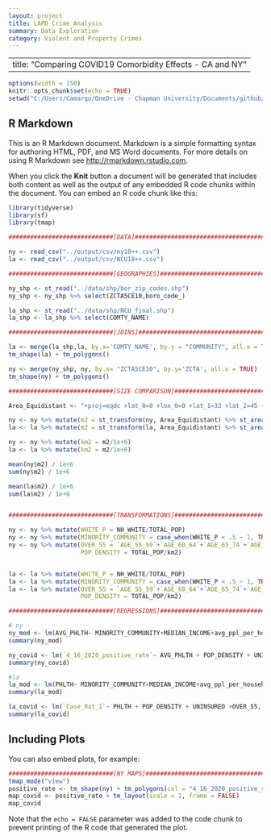 ```yaml
---
layout: project
title: LAPD Crime Analysis
summary: Data Exploration
category: Violent and Property Crimes
---
```


---
title: "Comparing COVID19 Comorbidity Effects - CA and NY"
---

<style type="text/css">
.main-container {
  max-width: 1800px;
  margin-left: auto;
  margin-right: auto;
}
</style>


```r
options(width = 150)
knitr::opts_chunk$set(echo = TRUE)
setwd("C:/Users/Camargo/OneDrive - Chapman University/Documents/github/covid-city-comparisons/src")
```

## R Markdown

This is an R Markdown document. Markdown is a simple formatting syntax for authoring HTML, PDF, and MS Word documents. For more details on using R Markdown see <http://rmarkdown.rstudio.com>.

When you click the **Knit** button a document will be generated that includes both content as well as the output of any embedded R code chunks within the document. You can embed an R code chunk like this:

```r

library(tidyverse)
library(sf)
library(tmap)

#############################[DATA]#####################################

ny <- read_csv("../output/csv/ny18++.csv")
la <- read_csv("../output/csv/NCU18++.csv")

#############################[GEOGRAPHIES]#####################################

ny_shp <- st_read("../data/shp/bor_zip_codes.shp")
ny_shp <- ny_shp %>% select(ZCTA5CE10,boro_code_)

la_shp <- st_read("../data/shp/NCU_final.shp")
la_shp <- la_shp %>% select(COMTY_NAME)

#############################[JOINS]#####################################

la <- merge(la_shp,la, by.x='COMTY_NAME', by.y = "COMMUNITY", all.x = TRUE)
tm_shape(la) + tm_polygons()

ny <- merge(ny_shp, ny, by.x= "ZCTA5CE10", by.y='ZCTA', all.x = TRUE)
tm_shape(ny) + tm_polygons()

#############################[SIZE COMPARISON]#####################################

Area_Equidistant <- "+proj=eqdc +lat_0=0 +lon_0=0 +lat_1=33 +lat_2=45 +x_0=0 +y_0=0 +ellps=GRS80 +datum=NAD83 +units=m no_defs"

ny <- ny %>% mutate(m2 = st_transform(ny, Area_Equidistant) %>% st_area())
la <- la %>% mutate(m2 = st_transform(la, Area_Equidistant) %>% st_area())

ny <- ny %>% mutate(km2 = m2/1e+6)
la <- la %>% mutate(km2 = m2/1e+6)

mean(ny$m2) / 1e+6
sum(ny$m2) / 1e+6

mean(la$m2) / 1e+6
sum(la$m2) / 1e+6


#############################[TRANSFORMATIONS]#####################################

ny <- ny %>% mutate(WHITE_P = NH_WHITE/TOTAL_POP)
ny <- ny %>% mutate(MINORITY_COMMUNITY = case_when(WHITE_P < .5 ~ 1, TRUE ~ 0))
ny <- ny %>% mutate(OVER_55 = `AGE_55_59`+`AGE_60_64`+`AGE_65_74`+`AGE_75_84`+`AGE_85+`,
                    POP_DENSITY = TOTAL_POP/km2)


la <- la %>% mutate(WHITE_P = NH_WHITE/TOTAL_POP)
la <- la %>% mutate(MINORITY_COMMUNITY = case_when(WHITE_P < .5 ~ 1, TRUE ~ 0))
la <- la %>% mutate(OVER_55 = `AGE_55_59`+`AGE_60_64`+`AGE_65_74`+`AGE_75_84`+`AGE_75_84`+`AGE_85+`,
                    POP_DENSITY = TOTAL_POP/km2)

#############################[REGRESSIONS]#####################################

# ny
ny_mod <- lm(AVG_PHLTH~ MINORITY_COMMUNITY+MEDIAN_INCOME+avg_ppl_per_household, data=ny)
summary(ny_mod)

ny_covid <- lm(`4_16_2020_positive_rate`~ AVG_PHLTH + POP_DENSITY + UNINSURED +OVER_55, data=ny)
summary(ny_covid)

#la
la_mod <- lm(PHLTH~ MINORITY_COMMUNITY+MEDIAN_INCOME+avg_ppl_per_household, data=la)
summary(la_mod)

la_covid <- lm(`Case_Rat_1`~ PHLTH + POP_DENSITY + UNINSURED +OVER_55, data=la)
summary(la_covid)

```

## Including Plots

You can also embed plots, for example:

```r
#############################[NY MAPS]#####################################
tmap_mode("view")
positive_rate <- tm_shape(ny) + tm_polygons(col = "4_16_2020_positive_rate", style = "jenks", title = "COVID Test  Positive Rate\nApril 16, 2020")
map_covid <- positive_rate + tm_layout(scale = 1, frame = FALSE)
map_covid
```

Note that the `echo = FALSE` parameter was added to the code chunk to prevent printing of the R code that generated the plot.
